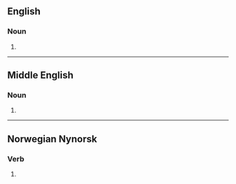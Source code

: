 ==English==

===Noun===
{{en-noun}}

# {{obsolete spelling of|en|king}}

----

==Middle English==

===Noun===
{{enm-noun}}

# {{alternative form of|enm|king}}

----

==Norwegian Nynorsk==

===Verb===
{{head|nn|verb|present tense|kynger|past tense|kyngde|past participle|kyngt|present participle|kyngande|imperative|kyng}}

# {{alternative form of|nn|kyngja}}